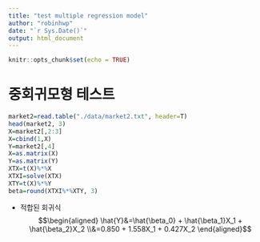 ```yaml
---
title: "test multiple regression model"
author: "robinhwp"
date: "`r Sys.Date()`"
output: html_document
---
```


```r
knitr::opts_chunk$set(echo = TRUE)
```

# 중회귀모형 테스트

```r
market2=read.table("./data/market2.txt", header=T)
head(market2, 3)
X=market2[,2:3]
X=cbind(1,X)
Y=market2[,4]
X=as.matrix(X)
Y=as.matrix(Y)
XTX=t(X)%*%X
XTXI=solve(XTX)
XTY=t(X)%*%Y
beta=round(XTXI%*%XTY, 3)

```
- 적합된 회귀식
$$\begin{aligned}
\hat{Y}&=\hat{\beta_0} + \hat{\beta_1}X_1 + \hat{\beta_2}X_2
\\&=0.850 + 1.558X_1 + 0.427X_2
\end{aligned}$$
